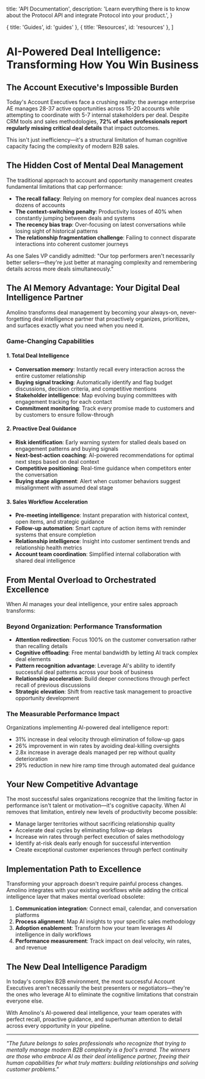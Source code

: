 
  title: 'API Documentation',
  description:
    'Learn everything there is to know about the Protocol API and integrate Protocol into your product.',
}

  { title: 'Guides', id: 'guides' },
  { title: 'Resources', id: 'resources' },
]

<GradientBackground />
<Container>
  <Navbar />
</Container>

# AI-Powered Deal Intelligence: Transforming How You Win Business

## The Account Executive's Impossible Burden

Today's Account Executives face a crushing reality: the average enterprise AE manages 28-37 active opportunities across 15-20 accounts while attempting to coordinate with 5-7 internal stakeholders per deal. Despite CRM tools and sales methodologies, **72% of sales professionals report regularly missing critical deal details** that impact outcomes.

This isn't just inefficiency—it's a structural limitation of human cognitive capacity facing the complexity of modern B2B sales.

## The Hidden Cost of Mental Deal Management

The traditional approach to account and opportunity management creates fundamental limitations that cap performance:

- **The recall fallacy**: Relying on memory for complex deal nuances across dozens of accounts
- **The context-switching penalty**: Productivity losses of 40% when constantly jumping between deals and systems
- **The recency bias trap**: Over-focusing on latest conversations while losing sight of historical patterns
- **The relationship fragmentation challenge**: Failing to connect disparate interactions into coherent customer journeys

As one Sales VP candidly admitted: "Our top performers aren't necessarily better sellers—they're just better at managing complexity and remembering details across more deals simultaneously."

## The AI Memory Advantage: Your Digital Deal Intelligence Partner

Amolino transforms deal management by becoming your always-on, never-forgetting deal intelligence partner that proactively organizes, prioritizes, and surfaces exactly what you need when you need it.

### Game-Changing Capabilities

#### 1. Total Deal Intelligence
- **Conversation memory**: Instantly recall every interaction across the entire customer relationship
- **Buying signal tracking**: Automatically identify and flag budget discussions, decision criteria, and competitive mentions
- **Stakeholder intelligence**: Map evolving buying committees with engagement tracking for each contact
- **Commitment monitoring**: Track every promise made to customers and by customers to ensure follow-through

#### 2. Proactive Deal Guidance
- **Risk identification**: Early warning system for stalled deals based on engagement patterns and buying signals
- **Next-best-action coaching**: AI-powered recommendations for optimal next steps based on deal context
- **Competitive positioning**: Real-time guidance when competitors enter the conversation
- **Buying stage alignment**: Alert when customer behaviors suggest misalignment with assumed deal stage

#### 3. Sales Workflow Acceleration
- **Pre-meeting intelligence**: Instant preparation with historical context, open items, and strategic guidance
- **Follow-up automation**: Smart capture of action items with reminder systems that ensure completion
- **Relationship intelligence**: Insight into customer sentiment trends and relationship health metrics
- **Account team coordination**: Simplified internal collaboration with shared deal intelligence

## From Mental Overload to Orchestrated Excellence

When AI manages your deal intelligence, your entire sales approach transforms:

### Beyond Organization: Performance Transformation

- **Attention redirection**: Focus 100% on the customer conversation rather than recalling details
- **Cognitive offloading**: Free mental bandwidth by letting AI track complex deal elements
- **Pattern recognition advantage**: Leverage AI's ability to identify successful deal patterns across your book of business
- **Relationship acceleration**: Build deeper connections through perfect recall of previous discussions
- **Strategic elevation**: Shift from reactive task management to proactive opportunity development

### The Measurable Performance Impact

Organizations implementing AI-powered deal intelligence report:

- 31% increase in deal velocity through elimination of follow-up gaps
- 26% improvement in win rates by avoiding deal-killing oversights
- 2.8x increase in average deals managed per rep without quality deterioration
- 29% reduction in new hire ramp time through automated deal guidance

## Your New Competitive Advantage

The most successful sales organizations recognize that the limiting factor in performance isn't talent or motivation—it's cognitive capacity. When AI removes that limitation, entirely new levels of productivity become possible:

- Manage larger territories without sacrificing relationship quality
- Accelerate deal cycles by eliminating follow-up delays
- Increase win rates through perfect execution of sales methodology
- Identify at-risk deals early enough for successful intervention
- Create exceptional customer experiences through perfect continuity

## Implementation Path to Excellence

Transforming your approach doesn't require painful process changes. Amolino integrates with your existing workflows while adding the critical intelligence layer that makes mental overload obsolete:

1. **Communication integration**: Connect email, calendar, and conversation platforms
2. **Process alignment**: Map AI insights to your specific sales methodology
3. **Adoption enablement**: Transform how your team leverages AI intelligence in daily workflows
4. **Performance measurement**: Track impact on deal velocity, win rates, and revenue

## The New Deal Intelligence Paradigm

In today's complex B2B environment, the most successful Account Executives aren't necessarily the best presenters or negotiators—they're the ones who leverage AI to eliminate the cognitive limitations that constrain everyone else.

With Amolino's AI-powered deal intelligence, your team operates with perfect recall, proactive guidance, and superhuman attention to detail across every opportunity in your pipeline.

---

*"The future belongs to sales professionals who recognize that trying to mentally manage modern B2B complexity is a fool's errand. The winners are those who embrace AI as their deal intelligence partner, freeing their human capabilities for what truly matters: building relationships and solving customer problems."*